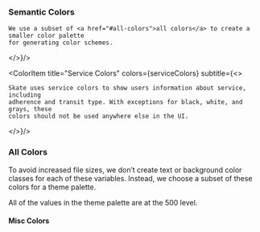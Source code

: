 
<Meta title="Colors" />

### Semantic Colors

<ColorPalette>
  <ColorItem title="Theme Colors" colors={themeColors}
   subtitle={<>

    We use a subset of <a href="#all-colors">all colors</a> to create a smaller color palette
    for generating color schemes.

  </>}/>



  <ColorItem title="Service Colors" colors={serviceColors} subtitle={<>

    Skate uses service colors to show users information about service, including
    adherence and transit type. With exceptions for black, white, and grays, these
    colors should not be used anywhere else in the UI.
  </>}/>
  <ColorItem title="MBTA Colors" colors={mbtaColors} />
</ColorPalette>

### All Colors

To avoid increased file sizes, we don’t create text or background color classes
for each of these variables. Instead, we choose a subset of these colors for a
theme palette.

All of the values in the theme palette are at the 500 level.

<ColorPalette>
  <ColorItem
    title='Eggplant'
    colors={allColors.eggplant}
  />
  <ColorItem
    title='Kiwi'
    colors={allColors.kiwi}
  />
  <ColorItem
    title='Strawberry'
    colors={allColors.strawberry}
  />
  <ColorItem
    title='Lemon'
    colors={allColors.lemon}
  />
  <ColorItem
    title='Gray'
    colors={allColors.gray}
  />

#### Misc Colors

<ColorItem
    title='System'
    colors={allColors.systemState}
  />
</ColorPalette>
